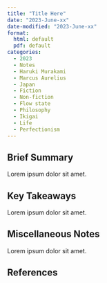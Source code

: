 ```yaml
---
title: "Title Here"
date: "2023-June-xx"
date-modified: "2023-June-xx"
format: 
  html: default
  pdf: default
categories:
  - 2023
  - Notes
  - Haruki Murakami
  - Marcus Aurelius
  - Japan
  - Fiction
  - Non-fiction
  - Flow state
  - Philosophy
  - Ikigai
  - Life
  - Perfectionism
---
```


## Brief Summary

Lorem ipsum dolor sit amet.

## Key Takeaways

Lorem ipsum dolor sit amet.

## Miscellaneous Notes

Lorem ipsum dolor sit amet.

## References
